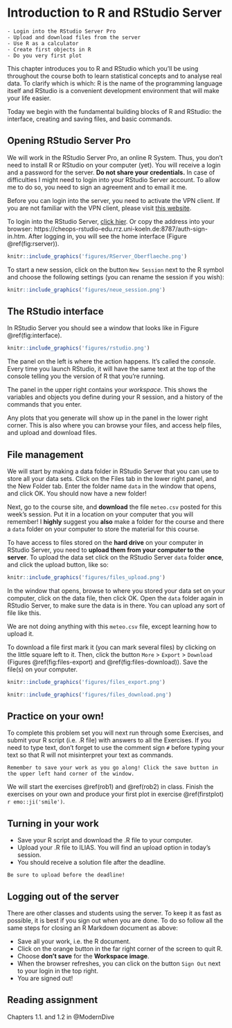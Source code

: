 # Introduction to R and RStudio Server

```block
- Login into the RStudio Server Pro
- Upload and download files from the server
- Use R as a calculator
- Create first objects in R
- Do you very first plot
```

This chapter introduces you to R and RStudio which you'll be using throughout the course both to learn statistical concepts and to analyse real data. To clarify which is which: R is the name of the programming language itself and RStudio is a convenient development environment that will make your life easier.

Today we begin with the fundamental building blocks of R and RStudio: the interface, creating and saving files, and basic commands.


## Opening RStudio Server Pro
We will work in the RStudio Server Pro, an online R System. Thus, you don't need to install R or RStudio on your computer (yet). You will receive a login and a password for the server. **Do not share your credentials.** In case of difficulties I might need to login into your RStudio Server account. To allow me to do so, you need to sign an agreement and to email it me.

Before you can login into the server, you need to activate the VPN client. If you are not familiar with the VPN client, please visit [this website](https://rrzk.uni-koeln.de/en/internet-access-web/network-access/vpn).

To login into the RStudio Server,  [click hier](https://cheops-rstudio-edu.rrz.uni-koeln.de:8787/auth-sign-in). Or copy the address into your browser:  https://cheops-rstudio-edu.rrz.uni-koeln.de:8787/auth-sign-in.htm. After logging in, you will see the home interface  (Figure \@ref(fig:rserver)).

```r
knitr::include_graphics('figures/RServer_Oberflaeche.png')
```

To start a new session, click on the button `New Session` next to the R symbol and choose the following settings (you can rename the session if you wish):

```r
knitr::include_graphics('figures/neue_session.png')
```


## The RStudio interface

In RStudio Server you should see a window that looks like in Figure \@ref(fig:interface).


```r
knitr::include_graphics('figures/rstudio.png')
```

The panel on the left is where the action happens. It's called the *console*.  Every time you launch RStudio, it will have the same text at the top of the  console telling you the version of R that you're running.

The panel in the upper right contains your *workspace*. This shows the variables and objects you define during your R session, and a history of the commands that you enter. 

Any plots that you generate will show up in the panel in the lower right corner.  This is also where you can browse your files, and access help files, and upload and download files. 


## File management

We will start by making a data folder in RStudio Server that you can use to store all your data sets. Click on the Files tab in the lower right panel, and the New Folder tab. Enter the folder name `data` in the window that opens, and click OK. You should now have a new folder! 

Next, go to the course site, and **download** the file `meteo.csv` posted for this week's session. Put it in a location on your computer that you will remember! I **highly** suggest you **also** make a folder for the course and there a `data` folder on your computer to store the material for this course. 

To have access to files stored on the **hard drive** on your computer in RStudio Server, you need to **upload them from your computer to the server**. To upload the data set  click on the RStudio Server `data` folder **once**, and click the upload button, like so: 

```r
knitr::include_graphics('figures/files_upload.png')
```

In the window that opens, browse to where you stored your data set on your computer, click on the data file, then click OK. Open the `data` folder again in RStudio Server, to make sure the data is in there. You can upload any sort of file like this. 

We are not doing anything with this `meteo.csv` file, except learning how to upload it. 

To download a file first mark it (you can mark several files) by clicking on the little square left to it. Then, click the button `More` > `Export` > `Download` (Figures \@ref(fig:files-export) and \@ref(fig:files-download)). Save the file(s) on your computer.

```r
knitr::include_graphics('figures/files_export.png')
```

```r
knitr::include_graphics('figures/files_download.png')
```


## Practice on your own!

To complete this problem set you will next run through some Exercises, and submit your R script (i.e. .R file) with answers to all the Exercises. If you need to type text, don't forget to use the comment sign `#` before typing your text so that R will not misinterpret your text as commands.

```block
Remember to save your work as you go along! Click the save button in the upper left hand corner of the window.
```

We will start the exercises \@ref(rob1) and \@ref(rob2) in class. Finish the exercises on your own and produce your first plot in exercise \@ref(firstplot) `r emo::ji('smile')`.

## Turning in your work
- Save your R script and download the .R file to your computer.
- Upload your .R file to ILIAS. You will find an upload option in today's session.
- You should receive a solution file after the deadline.

```block
Be sure to upload before the deadline!
```



## Logging out of the server
There are other classes and students using the server. To keep it as fast as possible, it is best if you sign out when you are done. To do so follow all the same steps for closing an R Markdown document as above: 

- Save all your work, i.e. the R document.
- Click on the orange button in the far right corner of the screen to quit R.
- Choose **don't save** for the **Workspace image**.
- When the browser refreshes, you can click on the button `Sign Out` next to your login in the top right. 
- You are signed out! 

## Reading assignment
Chapters 1.1. and 1.2 in @ModernDive

